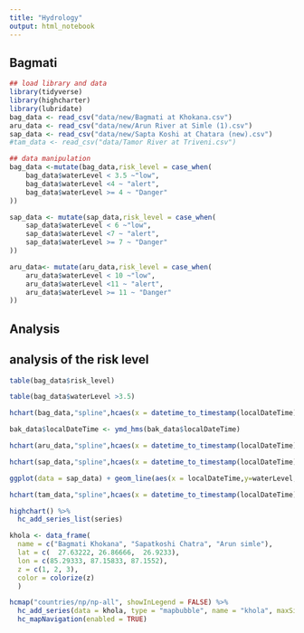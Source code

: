 ```yaml
---
title: "Hydrology"
output: html_notebook
---
```

## Bagmati

```r
## load library and data
library(tidyverse)
library(highcharter)
library(lubridate)
bag_data <- read_csv("data/new/Bagmati at Khokana.csv")
aru_data <- read_csv("data/new/Arun River at Simle (1).csv")
sap_data <- read_csv("data/new/Sapta Koshi at Chatara (new).csv")
#tam_data <- read_csv("data/Tamor River at Triveni.csv")
```

```r
## data manipulation
bag_data <-mutate(bag_data,risk_level = case_when(
    bag_data$waterLevel < 3.5 ~"low",
    bag_data$waterLevel <4 ~ "alert",
    bag_data$waterLevel >= 4 ~ "Danger"
))
```

```r
sap_data <- mutate(sap_data,risk_level = case_when(
    sap_data$waterLevel < 6 ~"low",
    sap_data$waterLevel <7 ~ "alert",
    sap_data$waterLevel >= 7 ~ "Danger"
))
```


```r
aru_data<- mutate(aru_data,risk_level = case_when(
    aru_data$waterLevel < 10 ~"low",
    aru_data$waterLevel <11 ~ "alert",
    aru_data$waterLevel >= 11 ~ "Danger"
))
```



## Analysis


## analysis of the risk level
```r

table(bag_data$risk_level)

table(bag_data$waterLevel >3.5)
```

```r
hchart(bag_data,"spline",hcaes(x = datetime_to_timestamp(localDateTime), y = waterLevel, group = risk_level),name = "Bagmati")  %>% hc_xAxis(title ="",type = 'datetime') %>% hc_title(text = "Timeseries of Bagmati")
```

```r
bak_data$localDateTime <- ymd_hms(bak_data$localDateTime)
```


```r
hchart(aru_data,"spline",hcaes(x = datetime_to_timestamp(localDateTime), y = waterLevel, group = risk_level),name = "Arun Khola")  %>% hc_xAxis(title = "",type = 'datetime') %>% hc_title(text = "Timeseries of Arun Khola")
```


```r
hchart(sap_data,"spline",hcaes(x = datetime_to_timestamp(localDateTime), y = waterLevel,group= risk_level),name = "Sapta Khosi")  %>% hc_xAxis(title="",type = 'datetime') %>% hc_title(text = "Timeseries of  Sapta Khosi")
```

```r
ggplot(data = sap_data) + geom_line(aes(x = localDateTime,y=waterLevel,color = risk_level))
```

```r
hchart(tam_data,"spline",hcaes(x = datetime_to_timestamp(localDateTime), y = waterLevel,color = risk_level),name = "Tamor Khola")  %>% hc_xAxis(title="",type = 'datetime') %>% hc_title(text = "Timeseries of  Tamor")
```

```r
highchart() %>%
  hc_add_series_list(series)
```

```r
khola <- data_frame(
  name = c("Bagmati Khokana", "Sapatkoshi Chatra", "Arun simle"),
  lat = c(	27.63222, 26.86666,  26.9233),
  lon = c(85.29333, 87.15833, 87.1552),
  z = c(1, 2, 3),
  color = colorize(z)
  )


```


```r
hcmap("countries/np/np-all", showInLegend = FALSE) %>% 
  hc_add_series(data = khola, type = "mapbubble", name = "khola", maxSize = '10%') %>% 
  hc_mapNavigation(enabled = TRUE) 
```



